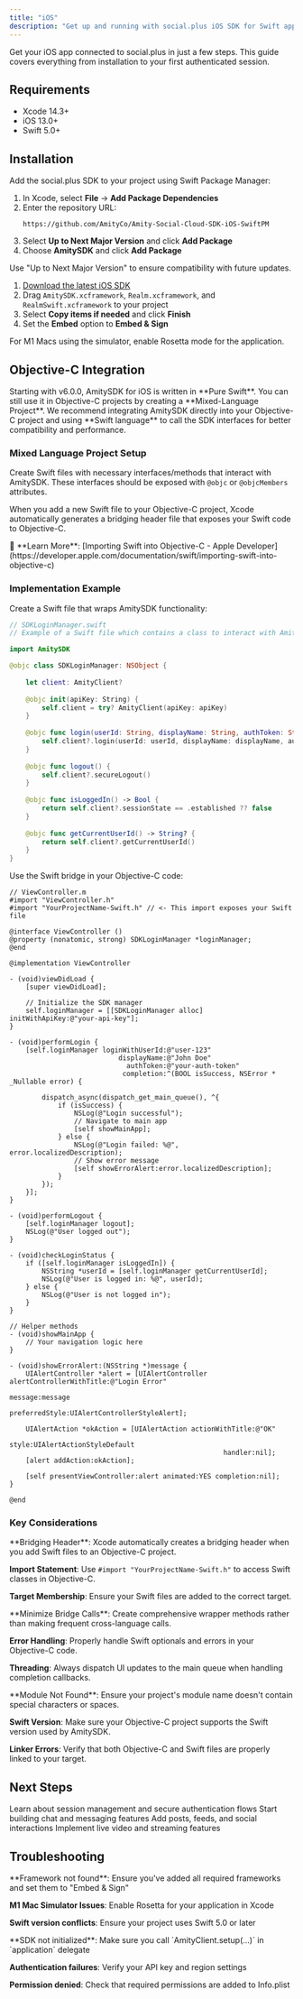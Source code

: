 ```yaml
---
title: "iOS"
description: "Get up and running with social.plus iOS SDK for Swift applications in minutes."
---
```


Get your iOS app connected to social.plus in just a few steps. This guide covers everything from installation to your first authenticated session.

## Requirements

- Xcode 14.3+
- iOS 13.0+
- Swift 5.0+

## Installation

<Tabs>
<Tab title="Swift Package Manager (Recommended)">

Add the social.plus SDK to your project using Swift Package Manager:

1. In Xcode, select **File** → **Add Package Dependencies**
2. Enter the repository URL:
   ```
   https://github.com/AmityCo/Amity-Social-Cloud-SDK-iOS-SwiftPM
   ```
3. Select **Up to Next Major Version** and click **Add Package**
4. Choose **AmitySDK** and click **Add Package**

<Warning>
Use "Up to Next Major Version" to ensure compatibility with future updates.
</Warning>
</Tab>

<Tab title="Manual Installation">

1. [Download the latest iOS SDK](https://sdk.amity.co/sdk-release/ios/amitysdk.zip)
2. Drag `AmitySDK.xcframework`, `Realm.xcframework`, and `RealmSwift.xcframework` to your project
3. Select **Copy items if needed** and click **Finish**
4. Set the **Embed** option to **Embed & Sign**

<Note>
For M1 Macs using the simulator, enable Rosetta mode for the application.
</Note>
</Tab>
</Tabs>

## Objective-C Integration

<Info>
Starting with v6.0.0, AmitySDK for iOS is written in **Pure Swift**. You can still use it in Objective-C projects by creating a **Mixed-Language Project**.
</Info>

<Warning>
We recommend integrating AmitySDK directly into your Objective-C project and using **Swift language** to call the SDK interfaces for better compatibility and performance.
</Warning>

### Mixed Language Project Setup

Create Swift files with necessary interfaces/methods that interact with AmitySDK. These interfaces should be exposed with `@objc` or `@objcMembers` attributes.

When you add a new Swift file to your Objective-C project, Xcode automatically generates a bridging header file that exposes your Swift code to Objective-C.

<Note>
📖 **Learn More**: [Importing Swift into Objective-C - Apple Developer](https://developer.apple.com/documentation/swift/importing-swift-into-objective-c)
</Note>

### Implementation Example

<Tabs>
<Tab title="Swift Bridge File">
Create a Swift file that wraps AmitySDK functionality:

```swift
// SDKLoginManager.swift
// Example of a Swift file which contains a class to interact with AmitySDK

import AmitySDK

@objc class SDKLoginManager: NSObject {
    
    let client: AmityClient?
    
    @objc init(apiKey: String) {
        self.client = try? AmityClient(apiKey: apiKey)
    }
    
    @objc func login(userId: String, displayName: String, authToken: String, completion: @escaping (Bool, Error?) -> Void) {
        self.client?.login(userId: userId, displayName: displayName, authToken: authToken, completion: completion)
    }
    
    @objc func logout() {
        self.client?.secureLogout()
    }
    
    @objc func isLoggedIn() -> Bool {
        return self.client?.sessionState == .established ?? false
    }
    
    @objc func getCurrentUserId() -> String? {
        return self.client?.getCurrentUserId()
    }
}
```
</Tab>

<Tab title="Objective-C Usage">
Use the Swift bridge in your Objective-C code:

```objc
// ViewController.m
#import "ViewController.h"
#import "YourProjectName-Swift.h" // <- This import exposes your Swift file

@interface ViewController ()
@property (nonatomic, strong) SDKLoginManager *loginManager;
@end

@implementation ViewController

- (void)viewDidLoad {
    [super viewDidLoad];
    
    // Initialize the SDK manager
    self.loginManager = [[SDKLoginManager alloc] initWithApiKey:@"your-api-key"];
}

- (void)performLogin {
    [self.loginManager loginWithUserId:@"user-123" 
                           displayName:@"John Doe" 
                             authToken:@"your-auth-token" 
                            completion:^(BOOL isSuccess, NSError * _Nullable error) {
        
        dispatch_async(dispatch_get_main_queue(), ^{
            if (isSuccess) {
                NSLog(@"Login successful");
                // Navigate to main app
                [self showMainApp];
            } else {
                NSLog(@"Login failed: %@", error.localizedDescription);
                // Show error message
                [self showErrorAlert:error.localizedDescription];
            }
        });
    }];
}

- (void)performLogout {
    [self.loginManager logout];
    NSLog(@"User logged out");
}

- (void)checkLoginStatus {
    if ([self.loginManager isLoggedIn]) {
        NSString *userId = [self.loginManager getCurrentUserId];
        NSLog(@"User is logged in: %@", userId);
    } else {
        NSLog(@"User is not logged in");
    }
}

// Helper methods
- (void)showMainApp {
    // Your navigation logic here
}

- (void)showErrorAlert:(NSString *)message {
    UIAlertController *alert = [UIAlertController alertControllerWithTitle:@"Login Error"
                                                                   message:message
                                                            preferredStyle:UIAlertControllerStyleAlert];
    
    UIAlertAction *okAction = [UIAlertAction actionWithTitle:@"OK"
                                                       style:UIAlertActionStyleDefault
                                                     handler:nil];
    [alert addAction:okAction];
    
    [self presentViewController:alert animated:YES completion:nil];
}

@end
```
</Tab>

</Tabs>

### Key Considerations

<AccordionGroup>
<Accordion title="Project Configuration" icon="gear">
**Bridging Header**: Xcode automatically creates a bridging header when you add Swift files to an Objective-C project.

**Import Statement**: Use `#import "YourProjectName-Swift.h"` to access Swift classes in Objective-C.

**Target Membership**: Ensure your Swift files are added to the correct target.
</Accordion>

<Accordion title="Performance Tips" icon="zap">
**Minimize Bridge Calls**: Create comprehensive wrapper methods rather than making frequent cross-language calls.

**Error Handling**: Properly handle Swift optionals and errors in your Objective-C code.

**Threading**: Always dispatch UI updates to the main queue when handling completion callbacks.
</Accordion>

<Accordion title="Common Issues" icon="exclamation-triangle">
**Module Not Found**: Ensure your project's module name doesn't contain special characters or spaces.

**Swift Version**: Make sure your Objective-C project supports the Swift version used by AmitySDK.

**Linker Errors**: Verify that both Objective-C and Swift files are properly linked to your target.
</Accordion>
</AccordionGroup>

## Next Steps

<CardGroup cols={2}>
<Card title="Authentication Guide" icon="shield-check" href="/social-plus-sdk/getting-started/authentication">
Learn about session management and secure authentication flows
</Card>

<Card title="Chat Features" icon="message" href="/social-plus-sdk/chat/overview">
Start building chat and messaging features
</Card>

<Card title="Social Features" icon="users" href="/social-plus-sdk/social/README">
Add posts, feeds, and social interactions
</Card>

<Card title="Video Streaming" icon="video" href="/social-plus-sdk/video-new/overview">
Implement live video and streaming features
</Card>
</CardGroup>

## Troubleshooting

<AccordionGroup>
<Accordion title="Build Issues" icon="wrench">
**Framework not found**: Ensure you've added all required frameworks and set them to "Embed & Sign"

**M1 Mac Simulator Issues**: Enable Rosetta for your application in Xcode

**Swift version conflicts**: Ensure your project uses Swift 5.0 or later
</Accordion>

<Accordion title="Runtime Issues" icon="bug">
**SDK not initialized**: Make sure you call `AmityClient.setup(...)` in `application` delegate

**Authentication failures**: Verify your API key and region settings

**Permission denied**: Check that required permissions are added to Info.plist
</Accordion>
</AccordionGroup>
